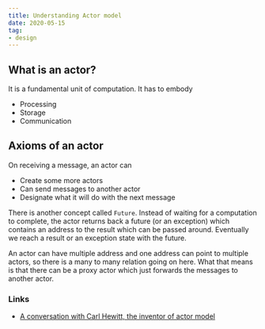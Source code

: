 ```yaml
---
title: Understanding Actor model
date: 2020-05-15
tag:
- design
---
```


## What is an actor?
It is a fundamental unit of computation. It has to embody
- Processing
- Storage
- Communication

## Axioms of an actor
On receiving a message, an actor can
- Create some more actors
- Can send messages to another actor
- Designate what it will do with the next message

There is another concept called `Future`. Instead of waiting for a computation to complete, the actor returns back a
future (or an exception) which contains an address to the result which can be passed around. Eventually we reach a
result or an exception state with the future.

An actor can have multiple address and one address can point to multiple actors, so there is a many to many relation
going on here. What that means is that there can be a proxy actor which just forwards the messages to another actor.

### Links
- [A conversation with Carl Hewitt, the inventor of actor model](https://www.youtube.com/watch?v=7erJ1DV_Tlo)